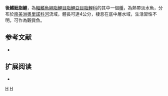 {{Speciesbox 
| taxon = Hyphessobrycon metae
| status = NE
| status_system = IUCN3.1
| authority =  [[Eigenmann|Eigenmann]] & [[Henn|Henn]], 1914
| synonyms = 
}}
'''後鰭魮脂鯉'''，為[[輻鰭魚綱|輻鰭魚綱]][[脂鯉目|脂鯉目]][[脂鯉亞目|脂鯉亞目]][[脂鯉科|脂鯉科]]的其中一個[[種|種]]，為熱帶淡水魚，分布於[[南美洲|南美洲]][[奧里諾科河|奧里諾科河]]流域，體長可達4公分，棲息在底中層水域，生活習性不明，可作為觀賞魚。
==参考文献==
{{refbegin}}
*{{FishBase_species|genus=Hyphessobrycon|species=metae|year=2013|month=12}}
{{refend}}

== 扩展阅读 ==
{{refbegin}}
*{{wikispecies-inline|Hyphessobrycon metae|後鰭魮脂鯉}}
{{refend}}
{{Taxonbar|from=Q6406753}}

[[Category:觀賞魚|H]]
[[Category:魮脂鯉屬|H]]


{{魚類小作品}}
